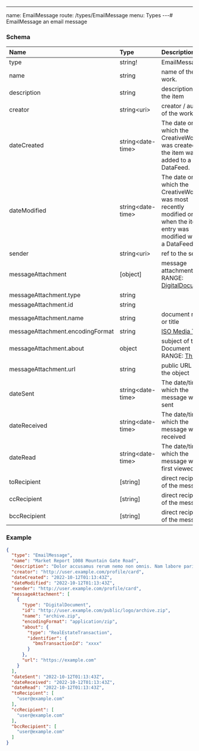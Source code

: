 ---
name: EmailMessage
route: /types/EmailMessage
menu: Types
---# EmailMessage
an email message


### Schema
| Name | Type | Description |
|:-----| :--- | :---------- |
| type | string! | EmailMessage  |
| name | string | name of the work.  |
| description | string | description of the item  |
| creator | string&lt;uri&gt;  | creator / author of the work  |
| dateCreated | string&lt;date-time&gt;  | The date on which the CreativeWork was created or the item was added to a DataFeed.  |
| dateModified | string&lt;date-time&gt;  | The date on which the CreativeWork was most recently modified or when the item's entry was modified within a DataFeed.  |
| sender | string&lt;uri&gt;  | ref to the sender  |
| messageAttachment | [object] | message attachments <br/>RANGE: [DigitalDocument](/types/DigitalDocument) |
| messageAttachment.type | string |   |
| messageAttachment.id | string |   |
| messageAttachment.name | string | document name or title  |
| messageAttachment.encodingFormat | string | [ISO Media Type](https://www.iana.org/assignments/media-types/media-types.xhtml)  |
| messageAttachment.about | object | subject of the Document <br/>RANGE: [Thing](/types/Thing) |
| messageAttachment.url | string | public URL of the object  |
| dateSent | string&lt;date-time&gt;  | The date/time at which the message was sent  |
| dateReceived | string&lt;date-time&gt;  | The date/time at which the message was received  |
| dateRead | string&lt;date-time&gt;  | The date/time at which the message was first viewed  |
| toRecipient | [string] | direct recipient of the message  |
| ccRecipient | [string] | direct recipient of the message  |
| bccRecipient | [string] | direct recipient of the message  |

### Example
```json
{
  "type": "EmailMessage",
  "name": "Market Report 1008 Mountain Gate Road",
  "description": "Dolor accusamus rerum nemo non omnis. Nam labore pariatur eius omnis sit.",
  "creator": "http://user.example.com/profile/card",
  "dateCreated": "2022-10-12T01:13:43Z",
  "dateModified": "2022-10-12T01:13:43Z",
  "sender": "http://user.example.com/profile/card",
  "messageAttachment": [
    {
      "type": "DigitalDocument",
      "id": "http://user.example.com/public/logo/archive.zip",
      "name": "archive.zip",
      "encodingFormat": "application/zip",
      "about": {
        "type": "RealEstateTransaction",
        "identifier": {
          "bmsTransactionId": "xxxx"
        }
      },
      "url": "https://example.com"
    }
  ],
  "dateSent": "2022-10-12T01:13:43Z",
  "dateReceived": "2022-10-12T01:13:43Z",
  "dateRead": "2022-10-12T01:13:43Z",
  "toRecipient": [
    "user@example.com"
  ],
  "ccRecipient": [
    "user@example.com"
  ],
  "bccRecipient": [
    "user@example.com"
  ]
}
```
